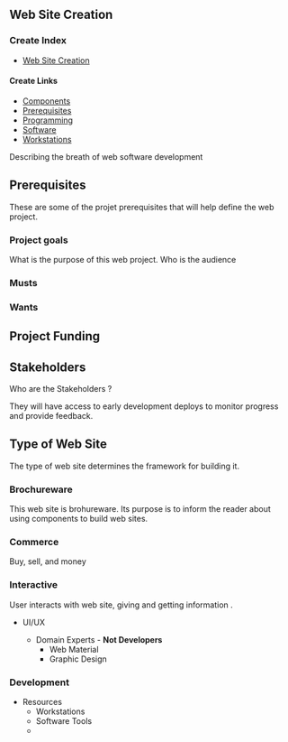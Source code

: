 ## Web Site Creation

<article className="prose prose-sm">

### Create Index

- [Web Site Creation](create)

#### Create Links

- [ Components](webcomptech)
- [ Prerequisites](prerequisites)
- [ Programming](programming)
- [ Software](software)
- [ Workstations](workstations)

</article>

Describing the breath of web software development

## Prerequisites

These are some of the projet prerequisites that will help define the web project.

### Project goals

What is the purpose of this web project. Who is the audience

### Musts

### Wants

## Project Funding

## Stakeholders

Who are the Stakeholders ?

They will have access to early development deploys to monitor progress and provide feedback.

## Type of Web Site

The type of web site determines the framework for building it.

### Brochureware

This web site is brohureware. Its purpose is to inform the reader about using components to build web sites.

### Commerce

Buy, sell, and money

### Interactive

User interacts with web site, giving and getting information .

- UI/UX

  - Domain Experts - **Not Developers**
    - Web Material
    - Graphic Design

### Development

- Resources
  - Workstations
  - Software Tools
  -
